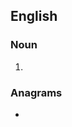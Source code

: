 ==English==

===Noun===
{{head|en|noun form}}

# {{plural of|en|gnateater}}

===Anagrams===
* {{anagrams|en|a=aaeegnrstt|argentates|restagnate}}